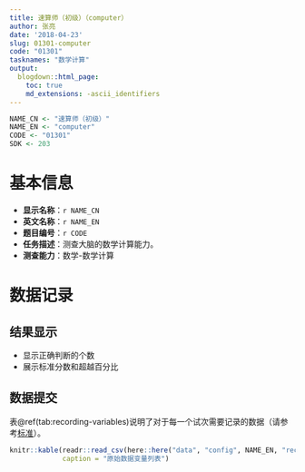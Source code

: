 ```yaml
---
title: 速算师（初级）（computer）
author: 张亮
date: '2018-04-23'
slug: 01301-computer
code: "01301"
tasknames: "数学计算"
output:
  blogdown::html_page:
    toc: true
    md_extensions: -ascii_identifiers
---
```


```r
NAME_CN <- "速算师（初级）"
NAME_EN <- "computer"
CODE <- "01301"
SDK <- 203
```

# 基本信息

* **显示名称**：`r NAME_CN`
* **英文名称**：`r NAME_EN`
* **题目编号**：`r CODE`
* **任务描述**：测查大脑的数学计算能力。
* **测查能力**：数学-数学计算

# 数据记录

## 结果显示

+ 显示正确判断的个数
+ 展示标准分数和超越百分比

## 数据提交

表\@ref(tab:recording-variables)说明了对于每一个试次需要记录的数据（请参考[标准](`r blogdown::shortcode("relref", "standard.html")`)）。

```r
knitr::kable(readr::read_csv(here::here("data", "config", NAME_EN, "recs.csv")),
             caption = "原始数据变量列表")
```
